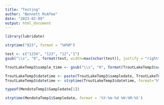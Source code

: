 ```yaml
---
title: "Testing"
author: "Bennett McAfee"
date: "2023-02-09"
output: html_document
---
```


```r
library(lubridate)

strptime("923", format = "%H%M")
```


```r
test <- c("1234", "123", "12","1")
gsub("\\s", "0", format(test, width=max(nchar(test)), justify = "right"))

TroutLakeTemp3$sample_time <- gsub("\\s", "0", format(TroutLakeTemp3$sample_time, width=max(nchar(test)), justify = "right"))

TroutLakeTemp3$datetime <- paste(TroutLakeTemp3$sampledate, TroutLakeTemp3$sample_time)
TroutLakeTemp3$datetime <- strptime(TroutLakeTemp3$datetime, format='%Y-%m-%d %H%M')

typeof(MendotaTemp1$Sampledate[1])

strptime(MendotaTemp1$Sampledate, format = '%Y-%m-%d %H:%M:%S')
```